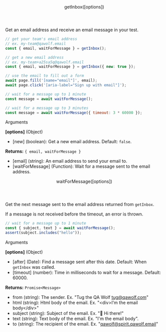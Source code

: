 
<Layout>

<Header>getInbox([options])</Header>

Get an email address and receive an email message in your test.

```js
// get your team's email address
// ex. my-team@qawolf.email
const { email, waitForMessage } = getInbox();

// get a new email address
// ex. my-team+a25sa5q@qawolf.email
const { email, waitForMessage } = getInbox({ new: true });

// use the email to fill out a form
await page.fill('[name="email"]', email);
await page.click('[aria-label="Sign up with email"]');

// wait for a message up to 1 minute
const message = await waitForMessage();

// wait for a message up to 3 minutes
const message = await waitForMessage({ timeout: 3 * 60000 });
```

<SubHeader>Arguments</SubHeader>

**[options]** (Object)

- [new] (boolean): Get a new email address. Default: `false`.

**Returns:** `{ email, waitForMessage }`

- [email] (string): An email address to send your email to.
- [waitForMessage] (Function): Wait for a message sent to the email address.

<Header>waitForMessage([options])</Header>

Get the next message sent to the email address returned from `getInbox`.

If a message is not received before the timeout, an error is thrown.

```js
// wait for a message up to 1 minute
const { subject, text } = await waitForMessage();
assert(subject.includes("hello"));
```

<SubHeader>Arguments</SubHeader>

**[options]** (Object)

- [after] (Date): Find a message sent after this date. Default: When `getInbox` was called.
- [timeout] (number): Time in milliseconds to wait for a message. Default: 60000.

**Returns:** `Promise<Message>`

- from (string): The sender. Ex. "Tug the QA Wolf <tug@qawolf.com>"
- html (string): Html body of the email. Ex. "<div\>I'm the email body</div\>"
- subject (string): Subject of the email. Ex. "🐺 Hi there!"
- text (string): Text body of the email. Ex. "I'm the email body".
- to (string): The recipient of the email. Ex. "qawolf@spirit.qawolf.email"

</Layout>
